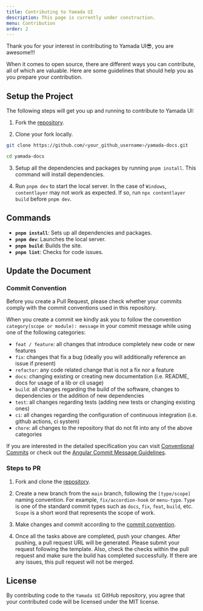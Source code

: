 ```yaml
---
title: Contributing to Yamada UI
description: This page is currently under construction.
menu: Contribution
order: 2
---
```


Thank you for your interest in contributing to Yamada UI😎, you are awesome!!!

When it comes to open source, there are different ways you can contribute, all of which are valuable. Here are some guidelines that should help you as you prepare your contribution.

## Setup the Project

The following steps will get you up and running to contribute to Yamada UI:

1. Fork the [repository](https://github.com/hirotomoyamada/yamada-docs).

2. Clone your fork locally.

```sh
git clone https://github.com/<your_github_username>/yamada-docs.git

cd yamada-docs
```

3. Setup all the dependencies and packages by running `pnpm install`. This command will install dependencies.

4. Run `pnpm dev` to start the local server. In the case of `Windows`, `contentlayer` may not work as expected. If so, run `npx contentlayer build` before `pnpm dev`.

## Commands

- **`pnpm install`**: Sets up all dependencies and packages.
- **`pnpm dev`**: Launches the local server.
- **`pnpm build`**: Builds the site.
- **`pnpm lint`**: Checks for code issues.

## Update the Document

### Commit Convention

Before you create a Pull Request, please check whether your commits comply with
the commit conventions used in this repository.

When you create a commit we kindly ask you to follow the convention
`category(scope or module): message` in your commit message while using one of
the following categories:

- `feat / feature`: all changes that introduce completely new code or new features
- `fix`: changes that fix a bug (ideally you will additionally reference an issue if present)
- `refactor`: any code related change that is not a fix nor a feature
- `docs`: changing existing or creating new documentation (i.e. README, docs for usage of a lib or cli usage)
- `build`: all changes regarding the build of the software, changes to dependencies or the addition of new dependencies
- `test`: all changes regarding tests (adding new tests or changing existing ones)
- `ci`: all changes regarding the configuration of continuous integration (i.e. github actions, ci system)
- `chore`: all changes to the repository that do not fit into any of the above categories

If you are interested in the detailed specification you can visit
[Conventional Commits](https://www.conventionalcommits.org) or check out the
[Angular Commit Message Guidelines](https://github.com/angular/angular/blob/22b96b9/CONTRIBUTING.md#-commit-message-guidelines).

### Steps to PR

1. Fork and clone the [repository](https://github.com/hirotomoyamada/yamada-docs).

2. Create a new branch from the `main` branch, following the `[type/scope]` naming convention. For example, `fix/accordion-hook` or `menu-typo`. `Type` is one of the standard commit types such as `docs`, `fix`, `feat`, `build`, etc. `Scope` is a short word that represents the scope of work.

3. Make changes and commit according to the [commit convention](https://github.com/hirotomoyamada/yamada-ui/blob/main/README.md#commit-convention).

4. Once all the tasks above are completed, push your changes. After pushing, a pull request URL will be generated. Please submit your request following the template. Also, check the checks within the pull request and make sure the build has completed successfully. If there are any issues, this pull request will not be merged.

## License

By contributing code to the `Yamada UI` GitHub repository, you agree that your contributed code will be licensed under the MIT license.
